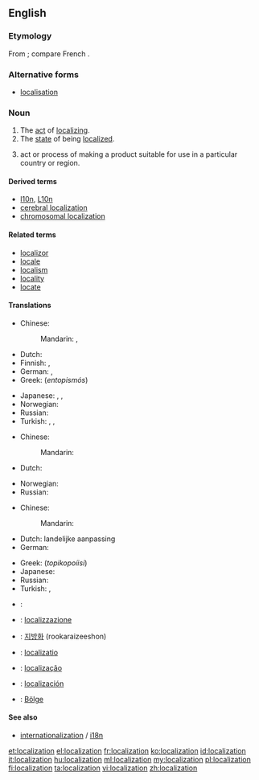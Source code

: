 {{wikipedia}}
{{also|localisation}}
==English==

===Etymology===
From {{suffix|localize|ation}}; compare French {{term|localisation|lang=fr}}.

===Alternative forms===
* [[localisation]] {{qualifier|UK}}

===Noun===
{{en-noun}}

# The [[act]] of [[localize|localizing]].
# The [[state]] of being [[localized]].
# {{software engineering}} act or process of making a product suitable for use in a particular country or region.

====Derived terms====
* [[l10n]], [[L10n]]
* [[cerebral localization]]
* [[chromosomal localization]]

====Related terms====
* [[localizor]]
* [[locale]]
* [[localism]]
* [[locality]]
* [[locate]]

====Translations====
{{trans-top|act of localizing}}
* Chinese:
*: Mandarin: {{t-|cmn|本地化|tr=běndìhuà|sc=Hani}}, {{t|cmn|地方化|tr=dìfānghuà|sc=Hani}}
* Dutch: {{t+|nl|lokalisatie|f}}
* Finnish: {{t+|fi|lokalisoida}}, {{t+|fi|kotoistaa}}
* German: {{t-|de|Lokalisieren|n}}, {{t-|de|Lokalisierung|f}}
* Greek: {{t+|el|εντοπισμός|m}} (''entopismós'')
{{trans-mid}}
* Japanese: {{t-|ja|局在化|tr=きょくざいか, kyokuzaika}}, {{t-|ja|局所化|tr=きょくしょか, kyokushoka}}, {{t-|ja|地方化|tr=ちほうか, chihōka}}
* Norwegian: {{t-|no|lokalisering|f}}
* Russian: {{t+|ru|локализация|f|tr=lokalizácija}}
* Turkish: {{t+|tr|lokalizasyon}}, {{t-|tr|yerini saptama}}, {{t-|tr|yerini tayin etme}}
{{trans-bottom}}

{{trans-top|state of being localized}}
* Chinese:
*: Mandarin: {{t-|cmn|本地化|tr=běndìhuà|sc=Hani}}
* Dutch: {{t+|nl|lokalisatie|f}}
{{trans-mid}}
* Norwegian: {{t-|no|lokalisering|f}}
* Russian: {{t-|ru|локализованность|f|tr=lokalizóvannost'}}
{{trans-bottom}}

{{trans-top|software engineering: act or process of making a product suitable for use in a particular country or region}}
* Chinese:
*: Mandarin: {{t-|cmn|本地化|tr=běndìhuà|sc=Hani}}
* Dutch: landelijke aanpassing
* German: {{t-|de|Lokalisierung|f}}
{{trans-mid}}
* Greek: {{t-|el|τοπικοποίηση|f}} (''topikopoíisi'')
* Japanese: {{t-|ja|ローカライゼーション|tr=rōkaraizēshon}}
* Russian: {{t+|ru|локализация|f|tr=lokalizácija}}
* Turkish: {{t+|tr|sınırlama}}, {{t+|tr|yerelleştirme}}
{{trans-bottom}}

{{checktrans-top}}
* {{ttbc|fr}}: {{t+|fr|localisation|f}}
* {{ttbc|it}}: [[localizzazione]]
* {{ttbc|ko}}: [[지방화]] (rookaraizeeshon)
{{trans-mid}}
* {{ttbc|la}}: [[localizatio]]
* {{ttbc|pt}}: [[localização]]
* {{ttbc|es}}: [[localización]]
* {{ttbc|tr}}: [[Bölge]]
{{trans-bottom}}

====See also====
* [[internationalization]] / [[i18n]]

[[et:localization]]
[[el:localization]]
[[fr:localization]]
[[ko:localization]]
[[id:localization]]
[[it:localization]]
[[hu:localization]]
[[ml:localization]]
[[my:localization]]
[[pl:localization]]
[[fi:localization]]
[[ta:localization]]
[[vi:localization]]
[[zh:localization]]